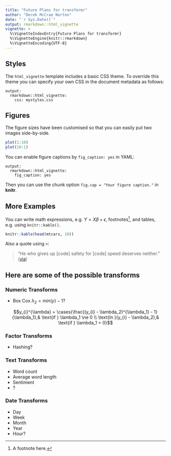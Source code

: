 ```yaml
---
title: "Future Plans for transformr"
author: "Derek McCrae Norton"
date: "`r Sys.Date()`"
output: rmarkdown::html_vignette
vignette: >
  %\VignetteIndexEntry{Future Plans for transformr}
  %\VignetteEngine{knitr::rmarkdown}
  %\VignetteEncoding{UTF-8}
---
```



## Styles

The `html_vignette` template includes a basic CSS theme. To override this theme you can specify your own CSS in the document metadata as follows:

    output: 
      rmarkdown::html_vignette:
        css: mystyles.css

## Figures

The figure sizes have been customised so that you can easily put two images side-by-side. 

```r
plot(1:10)
plot(10:1)
```

You can enable figure captions by `fig_caption: yes` in YAML:

    output:
      rmarkdown::html_vignette:
        fig_caption: yes

Then you can use the chunk option `fig.cap = "Your figure caption."` in **knitr**.

## More Examples

You can write math expressions, e.g. $Y = X\beta + \epsilon$, footnotes^[A footnote here.], and tables, e.g. using `knitr::kable()`.

```r
knitr::kable(head(mtcars, 10))
```

Also a quote using `>`:

> "He who gives up [code] safety for [code] speed deserves neither."
([via](https://twitter.com/hadleywickham/status/504368538874703872))

## Here are some of the possible transforms


### Numeric Transforms

- Box Cox $\lambda_2 = min(y) - 1$?

$$y_{i}^{\lambda} = \cases{\frac{(y_{i} - \lambda_2)^{\lambda_1} - 1}{\lambda_1},& \text{if } \lambda_1 \ne 0 \\ \text{ln }(y_{i} - \lambda_2),& \text{if } \lambda_1 = 0}$$


### Factor Transforms

- Hashing?


### Text Transforms

- Word count
- Average word length
- Sentiment
- ?


### Date Transforms

- Day
- Week
- Month
- Year
- Hour?



